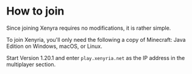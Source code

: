 <Stub />

# How to join

Since joining Xenyra requires no modifications, it is rather simple.

To join Xenyria, you'll only need the following a copy of Minecraft: Java Edition on Windows, macOS, or Linux.

Start Version 1.20.1 and enter `play.xenyria.net` as the IP address in the multiplayer section.
